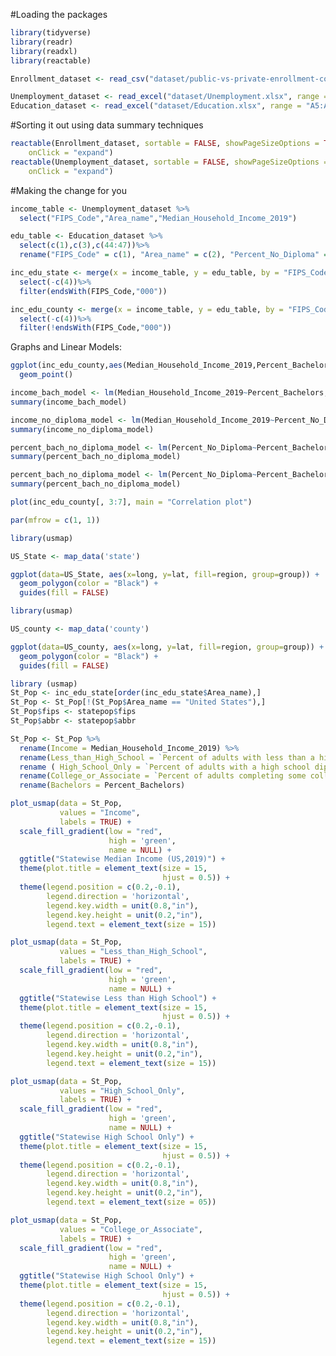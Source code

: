 #Loading the packages
```r
library(tidyverse)
library(readr)
library(readxl)
library(reactable)
```

```r
Enrollment_dataset <- read_csv("dataset/public-vs-private-enrollment-county-2019.csv") 
```

```r

Unemployment_dataset <- read_excel("dataset/Unemployment.xlsx", range = "A5:CN3201")
Education_dataset <- read_excel("dataset/Education.xlsx", range = "A5:AU3209")
```

#Sorting it out using data summary techniques

```r


reactable(Enrollment_dataset, sortable = FALSE, showPageSizeOptions = TRUE, 
    onClick = "expand")
reactable(Unemployment_dataset, sortable = FALSE, showPageSizeOptions = TRUE, 
    onClick = "expand")
```
#Making the change for you

```r
income_table <- Unemployment_dataset %>%
  select("FIPS_Code","Area_name","Median_Household_Income_2019")
```

```r
edu_table <- Education_dataset %>%
  select(c(1),c(3),c(44:47))%>%
  rename("FIPS_Code" = c(1), "Area_name" = c(2), "Percent_No_Diploma" = c(3), "Percent_Diploma" = c(4), "Percent_Associates" = c(5),"Percent_Bachelors" = c(6))
```

```r
inc_edu_state <- merge(x = income_table, y = edu_table, by = "FIPS_Code")%>%
  select(-c(4))%>%
  filter(endsWith(FIPS_Code,"000"))

inc_edu_county <- merge(x = income_table, y = edu_table, by = "FIPS_Code")%>%
  select(-c(4))%>%
  filter(!endsWith(FIPS_Code,"000"))
```

Graphs and Linear Models:

```r
ggplot(inc_edu_county,aes(Median_Household_Income_2019,Percent_Bachelors))+
  geom_point()

income_bach_model <- lm(Median_Household_Income_2019~Percent_Bachelors,data=inc_edu_county)
summary(income_bach_model)
```

```r
income_no_diploma_model <- lm(Median_Household_Income_2019~Percent_No_Diploma,data=inc_edu_county)
summary(income_no_diploma_model)
```

```r
percent_bach_no_diploma_model <- lm(Percent_No_Diploma~Percent_Bachelors,data=inc_edu_county)
summary(percent_bach_no_diploma_model)
```

```r
percent_bach_no_diploma_model <- lm(Percent_No_Diploma~Percent_Bachelors,data=inc_edu_county)
summary(percent_bach_no_diploma_model)
```

```r

plot(inc_edu_county[, 3:7], main = "Correlation plot")

par(mfrow = c(1, 1))

```





```r
library(usmap)

US_State <- map_data('state')

ggplot(data=US_State, aes(x=long, y=lat, fill=region, group=group)) +
  geom_polygon(color = "Black") +
  guides(fill = FALSE)

```


```r
library(usmap)

US_county <- map_data('county')

ggplot(data=US_county, aes(x=long, y=lat, fill=region, group=group)) +
  geom_polygon(color = "Black") +
  guides(fill = FALSE)

```

```r


library (usmap)
St_Pop <- inc_edu_state[order(inc_edu_state$Area_name),]
St_Pop <- St_Pop[!(St_Pop$Area_name == "United States"),]
St_Pop$fips <- statepop$fips
St_Pop$abbr <- statepop$abbr

St_Pop <- St_Pop %>% 
  rename(Income = Median_Household_Income_2019) %>% 
  rename(Less_than_High_School = `Percent of adults with less than a high school diploma, 2015-19`) %>% 
  rename ( High_School_Only = `Percent of adults with a high school diploma only, 2015-19`) %>% 
  rename(College_or_Associate = `Percent of adults completing some college or associate's degree, 2015-19`) %>% 
  rename(Bachelors = Percent_Bachelors)

```

```r

plot_usmap(data = St_Pop,
           values = "Income",
           labels = TRUE) +
  scale_fill_gradient(low = "red",
                      high = 'green',
                      name = NULL) +
  ggtitle("Statewise Median Income (US,2019)") +
  theme(plot.title = element_text(size = 15,
                                  hjust = 0.5)) +
  theme(legend.position = c(0.2,-0.1),
        legend.direction = 'horizontal',
        legend.key.width = unit(0.8,"in"),
        legend.key.height = unit(0.2,"in"),
        legend.text = element_text(size = 15))

```

```r

plot_usmap(data = St_Pop,
           values = "Less_than_High_School",
           labels = TRUE) +
  scale_fill_gradient(low = "red",
                      high = 'green',
                      name = NULL) +
  ggtitle("Statewise Less than High School") +
  theme(plot.title = element_text(size = 15,
                                  hjust = 0.5)) +
  theme(legend.position = c(0.2,-0.1),
        legend.direction = 'horizontal',
        legend.key.width = unit(0.8,"in"),
        legend.key.height = unit(0.2,"in"),
        legend.text = element_text(size = 15))


```

```r

plot_usmap(data = St_Pop,
           values = "High_School_Only",
           labels = TRUE) +
  scale_fill_gradient(low = "red",
                      high = 'green',
                      name = NULL) +
  ggtitle("Statewise High School Only") +
  theme(plot.title = element_text(size = 15,
                                  hjust = 0.5)) +
  theme(legend.position = c(0.2,-0.1),
        legend.direction = 'horizontal',
        legend.key.width = unit(0.8,"in"),
        legend.key.height = unit(0.2,"in"),
        legend.text = element_text(size = 05))
```

```r


plot_usmap(data = St_Pop,
           values = "College_or_Associate",
           labels = TRUE) +
  scale_fill_gradient(low = "red",
                      high = 'green',
                      name = NULL) +
  ggtitle("Statewise High School Only") +
  theme(plot.title = element_text(size = 15,
                                  hjust = 0.5)) +
  theme(legend.position = c(0.2,-0.1),
        legend.direction = 'horizontal',
        legend.key.width = unit(0.8,"in"),
        legend.key.height = unit(0.2,"in"),
        legend.text = element_text(size = 15))
```

